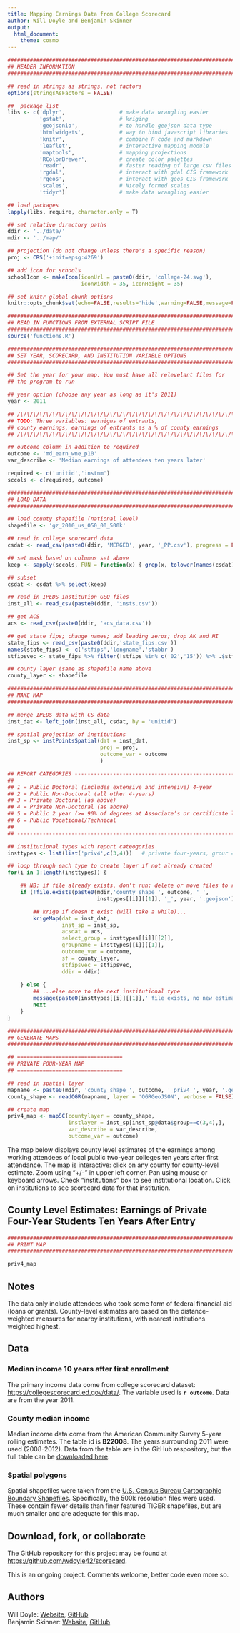 ```yaml
---
title: Mapping Earnings Data from College Scorecard
author: Will Doyle and Benjamin Skinner
output:
  html_document:
    theme: cosmo
---
```


<!--

PROJ: Analyzing new college score card data
AUTH: Will Doyle and Benjamin Skinner
INIT: 12 September 2015

-->

```r
################################################################################
## HEADER INFORMATION
################################################################################

## read in strings as strings, not factors
options(stringsAsFactors = FALSE)

##  package list
libs <- c('dplyr',                 # make data wrangling easier
          'gstat',                 # kriging
          'geojsonio',             # to handle geojson data type
          'htmlwidgets',           # way to bind javascript libraries
          'knitr',                 # combine R code and markdown
          'leaflet',               # interactive mapping module
          'maptools',              # mapping projections
          'RColorBrewer',          # create color palettes
          'readr',                 # faster reading of large csv files
          'rgdal',                 # interact with gdal GIS framework
          'rgeos',                 # interact with geos GIS framework               
          'scales',                # Nicely formed scales
          'tidyr')                 # make data wrangling easier

## load packages
lapply(libs, require, character.only = T)

## set relative directory paths
ddir <- '../data/'
mdir <- '../map/'

## projection (do not change unless there's a specific reason)
proj <- CRS('+init=epsg:4269')

## add icon for schools
schoolIcon <- makeIcon(iconUrl = paste0(ddir, 'college-24.svg'),
                       iconWidth = 35, iconHeight = 35)

## set knitr global chunk options
knitr::opts_chunk$set(echo=FALSE,results='hide',warning=FALSE,message=FALSE)

```

```r
################################################################################
## READ IN FUNCTIONS FROM EXTERNAL SCRIPT FILE
################################################################################
source('functions.R')
```

```r
################################################################################
## SET YEAR, SCORECARD, AND INSTITUTION VARIABLE OPTIONS
################################################################################

## Set the year for your map. You must have all relevelant files for
## the program to run

## year option (choose any year as long as it's 2011)
year <- 2011

## /\/\/\/\/\/\/\/\/\/\/\/\/\/\/\/\/\/\/\/\/\/\/\/\/\/\/\/\/\/\/\/\/\/\/\/\/\/\/
## TODO: Three variables: earnigns of entrants,
## county earnings, earnings of entrants as a % of county earnings
## /\/\/\/\/\/\/\/\/\/\/\/\/\/\/\/\/\/\/\/\/\/\/\/\/\/\/\/\/\/\/\/\/\/\/\/\/\/\/

## outcome column in addition to required
outcome <- 'md_earn_wne_p10'
var_describe <- 'Median earnings of attendees ten years later'

required <- c('unitid','instnm')
sccols <- c(required, outcome)

```

```r
################################################################################
## LOAD DATA
################################################################################

## load county shapefile (national level)
shapefile <- 'gz_2010_us_050_00_500k'

## read in college scorecard data
csdat <- read_csv(paste0(ddir, 'MERGED', year, '_PP.csv'), progress = FALSE)

## set mask based on columns set above
keep <- sapply(sccols, FUN = function(x) { grep(x, tolower(names(csdat))) })

## subset
csdat <- csdat %>% select(keep)

## read in IPEDS institution GEO files
inst_all <- read_csv(paste0(ddir, 'insts.csv'))

## get ACS
acs <- read_csv(paste0(ddir, 'acs_data.csv'))

## get state fips; change names; add leading zeros; drop AK and HI
state_fips <- read_csv(paste0(ddir,'state_fips.csv'))
names(state_fips) <- c('stfips','longname','stabbr')
stfipsvec <- state_fips %>% filter(!stfips %in% c('02','15')) %>% .$stfips

## county layer (same as shapefile name above
county_layer <- shapefile
```

```r
################################################################################
## MAKE MAP
################################################################################

## merge IPEDS data with CS data
inst_dat <- left_join(inst_all, csdat, by = 'unitid')

## spatial projection of institutions
inst_sp <- instPointsSpatial(dat = inst_dat,
                             proj = proj,
                             outcome_var = outcome
                             )

## REPORT CATEGORIES -----------------------------------------------------------
##
## 1 = Public Doctoral (includes extensive and intensive) 4-year
## 2 = Public Non-Doctoral (all other 4-years)
## 3 = Private Doctoral (as above)
## 4 = Private Non-Doctoral (as above)
## 5 = Public 2 year (>= 90% of degrees at Associate’s or certificate level)
## 6 = Public Vocational/Technical
## 
## -----------------------------------------------------------------------------

## institutional types with report cateogories
insttypes <- list(list('priv4',c(3,4)))   # private four-years, grour = 3,4

## loop through each type to create layer if not already created
for(i in 1:length(insttypes)) {

    ## NB: if file already exists, don't run; delete or move files to rerun
    if (!file.exists(paste0(mdir,'county_shape_', outcome, '_',
                            insttypes[[i]][[1]], '_', year, '.geojson'))) {

        ## krige if doesn't exist (will take a while)...
        krigeMap(dat = inst_dat,
                 inst_sp = inst_sp,
                 acsdat = acs,
                 select_group = insttypes[[i]][[2]],
                 groupname = insttypes[[i]][[1]],
                 outcome_var = outcome,
                 sf = county_layer,
                 stfipsvec = stfipsvec,
                 ddir = ddir)
        
    } else {
        ## ...else move to the next institutional type
        message(paste0(insttypes[[i]][[1]],' file exists, no new estimation\n'))
        next
    }
}

```

```r
################################################################################
## GENERATE MAPS
################################################################################

## =================================
## PRIVATE FOUR-YEAR MAP
## =================================

## read in spatial layer
mapname <- paste0(mdir, 'county_shape_', outcome, '_priv4_', year, '.geojson')  
county_shape <- readOGR(mapname, layer = 'OGRGeoJSON', verbose = FALSE)

## create map
priv4_map <- mapSC(countylayer = county_shape,
                   instlayer = inst_sp[inst_sp@data$group==c(3,4),],
                   var_describe = var_describe,
                   outcome_var = outcome)

```

<!--

HTML page content

-->

The map below displays county level estimates of the earnings among working
attendees of local public two-year colleges ten years after first
attendance. The map is interactive: click on any county for county-level
estimate. Zoom using "+/-" in upper left corner. Pan using mouse or
keyboard arrows. Check "institutions" box to see institutional
location. Click on institutions to see scorecard data for that
institution.

## County Level Estimates: Earnings of Private Four-Year Students Ten Years After Entry
```r
################################################################################
## PRINT MAP
################################################################################

priv4_map
```

## Notes

The data only include attendees who took some form of federal
financial aid (loans or grants). County-level estimates are based on
the distance-weighted measures for nearby institutions, with nearest
institutions weighted highest. 

## Data

### Median income 10 years after first enrollment

The primary income data come from college scorecard dataset:
[https://collegescorecard.ed.gov/data/](https://collegescorecard.ed.gov/data/).
The variable used is **`r outcome`**. Data are from the year 2011.

### County median income

Median income data come from the American Community Survey 5-year
rolling estimates. The table id is **B22008**. The years surrounding
2011 were used (2008-2012). Data from the table are in the GitHub
respository, but the full table can be
[downloaded here](http://factfinder.census.gov/faces/tableservices/jsf/pages/productview.xhtml?pid=ACS_12_3YR_S1903&prodType=table).

### Spatial polygons

Spatial shapefiles were taken from the [U.S. Census Bureau Cartographic
Boundary Shapefiles](https://www.census.gov/geo/maps-data/data/cbf/cbf_counties.html).
Specifically, the 500k resolution files were used. These contain fewer
details than finer featured TIGER shapefiles, but are much smaller and
are adequate for this map.

## Download, fork, or collaborate

The GitHub repository for this project may be found at
[https://github.com/wdoyle42/scorecard](https://github.com/wdoyle42/scorecard).

This is an ongoing project. Comments welcome, better code even more so.

## Authors

Will Doyle: [Website](https://my.vanderbilt.edu/willdoyle/),
[GitHub](https://github.com/wdoyle42)  
Benjamin Skinner: [Website](http://btskinner.me/), [GitHub](https://github.com/btskinner)

